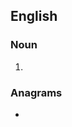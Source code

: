 ==English==

===Noun===
{{head|en|noun form}}

# {{plural of|en|moper}}

===Anagrams===
* {{anagrams|en|a=emoprs|EPROMs|Premos|proems|remops}}